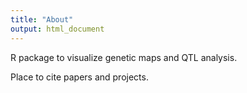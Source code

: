 ---
title: "About"
output: html_document
---

R package to visualize genetic maps and QTL analysis.

Place to cite papers and projects.